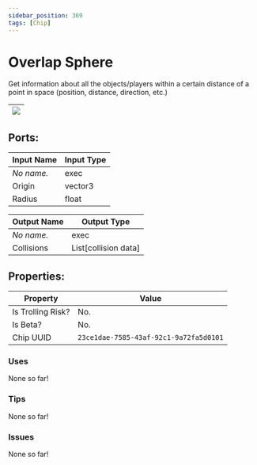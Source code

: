 ```yaml
---
sidebar_position: 369
tags: [Chip]
---
```


# Overlap Sphere


Get information about all the objects/players within a certain distance of a point in space (position, distance, direction, etc.)

| ![](https://images-ext-2.discordapp.net/external/MPmIaQzlEPmgGWlgi-WxBBXt0Bjv_zWPkg1y1f_sy3s/https/www.recroomcircuits.com/image/circuit/absolute-value?width=206&height=108) |
|-----|

## Ports:

| Input Name | Input Type |
|-----------|-----------|
| *No name.* | exec |
| Origin | vector3 |
| Radius | float |

| Output Name | Output Type |
|-----------|-----------|
| *No name.* | exec |
| Collisions | List[collision data] |

## Properties:

| Property  | Value |
|-------------------|-----------|
| Is Trolling Risk? | No. |
| Is Beta? | No. |
| Chip UUID | `23ce1dae-7585-43af-92c1-9a72fa5d0101` |

### Uses

None so far!

### Tips

None so far!

### Issues

None so far!